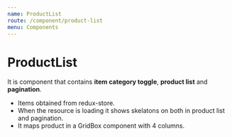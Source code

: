 ```yaml
---
name: ProductList
route: /component/product-list
menu: Components
---
```



# ProductList

It is component that contains **item category toggle**, **product list** and **pagination**.

- Items obtained from redux-store.
- When the resource is loading it shows skelatons on both in product list and pagination.
- It maps product in a GridBox component with 4 columns.

